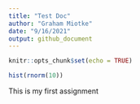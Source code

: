 ```yaml
---
title: "Test Doc"
author: "Graham Miotke"
date: "9/16/2021"
output: github_document
---
```


```r
knitr::opts_chunk$set(echo = TRUE)
```

```r
hist(rnorm(10))
```
This is my first assignment